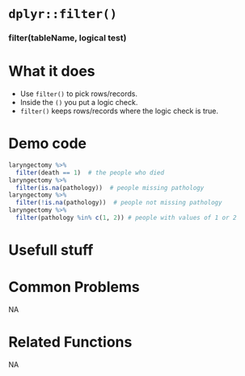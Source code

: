 # [`dplyr::filter()`]{.blue}
 
 
### [filter]{.blue}(tableName, logical test){.center} 
 
# What it does 

+ Use [`filter()`]{.blue} to pick rows/records.
+ Inside the [`()`]{.blue} you put a logic check. 
+ [`filter()`]{.blue} keeps rows/records where the logic check is true.  
  
 
# Demo code 

```r
laryngectomy %>%
  filter(death == 1)  # the people who died
laryngectomy %>%
  filter(is.na(pathology))  # people missing pathology
laryngectomy %>%
  filter(!is.na(pathology))  # people not missing pathology
laryngectomy %>%
  filter(pathology %in% c(1, 2)) # people with values of 1 or 2
```
  
 
# Usefull stuff 

  
 
# Common Problems 
NA  
 
# Related Functions 
NA  
